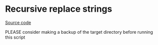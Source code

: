 # Recursive replace strings

[Source code](https://github.com/dmacguigan/SI-Ocean-DNA/blob/main/scripts/utils/recursiveReplaceStrings.sh)

::: {.callout-warning}
PLEASE consider making a backup of the target directory before running this script
:::